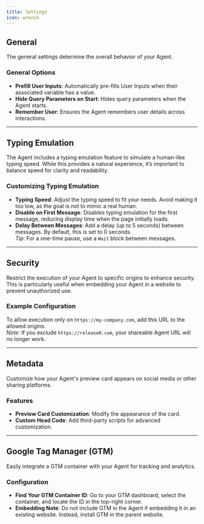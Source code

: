 ```yaml
---
title: Settings
icon: wrench
---
```

## General

The general settings determine the overall behavior of your Agent.

### General Options
- **Prefill User Inputs**: Automatically pre-fills User Inputs when their associated variable has a value.
- **Hide Query Parameters on Start**: Hides query parameters when the Agent starts.
- **Remember User**: Ensures the Agent remembers user details across interactions.

---

## Typing Emulation

The Agent includes a typing emulation feature to simulate a human-like typing speed. While this provides a natural experience, it’s important to balance speed for clarity and readability.

### Customizing Typing Emulation
- **Typing Speed**: Adjust the typing speed to fit your needs. Avoid making it too low, as the goal is not to mimic a real human.
- **Disable on First Message**: Disables typing emulation for the first message, reducing display time when the page initially loads.
- **Delay Between Messages**: Add a delay (up to 5 seconds) between messages. By default, this is set to 0 seconds.  
  *Tip*: For a one-time pause, use a `Wait` block between messages.

---

## Security

Restrict the execution of your Agent to specific origins to enhance security. This is particularly useful when embedding your Agent in a website to prevent unauthorized use.

### Example Configuration
To allow execution only on `https://my-company.com`, add this URL to the allowed origins.  
*Note*: If you exclude `https://release0.com`, your shareable Agent URL will no longer work.

---

## Metadata

Customize how your Agent's preview card appears on social media or other sharing platforms.

### Features
- **Preview Card Customization**: Modify the appearance of the card.
- **Custom Head Code**: Add third-party scripts for advanced customization.

---

## Google Tag Manager (GTM)

Easily integrate a GTM container with your Agent for tracking and analytics.

### Configuration
- **Find Your GTM Container ID**: Go to your GTM dashboard, select the container, and locate the ID in the top-right corner.
- **Embedding Note**: Do not include GTM in the Agent if embedding it in an existing website. Instead, install GTM in the parent website.
